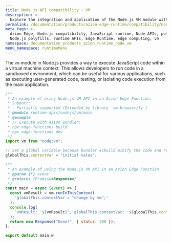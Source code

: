 ```yaml
---
title: Node.js API compatibility - VM
description: >-
  Explore the integration and application of the Node.js VM module within the Azion Runtime. The VM module provides utilities to run JavaScript code in a virtualized environment, offering a level of isolation from the main application.
permalink: /documentation/products/azion-edge-runtime/compatibility/node/vm/
meta_tags: >-
  Azion Edge, Node.js compatibility, JavaScript runtime, Node APIs, polyfills,
  Node.js polyfills, runtime APIs, Edge Runtime, edge computing, vm
namespace: documentation_products_azion_runtime_node_vm
menu_namespace: runtimeMenu
---
```


The `vm` module in Node.js provides a way to execute JavaScript code within a virtual machine context. This allows developers to run code in a sandboxed environment, which can be useful for various applications, such as executing user-generated code, testing, or isolating code execution from the main application.

```javascript
/**
 * An example of using Node.js VM API in an Azion Edge Function.
 * Support:
 * - Partially supported (Extended by library `vm-browserify`)
 * @module runtime-apis/nodejs/vm/main
 * @example
 * // Execute with Azion Bundler:
 * npx edge-functions build
 * npx edge-functions dev
 */
import vm from "node:vm";

// Set a global variable because bundler esbuild minify the code and rename the variable.
globalThis.contextVar = "initial value";

/**
 * An example of using the Node.js VM API in an Azion Edge Function.
 * @param {*} event
 * @returns {Promise<Response>}
 */
const main = async (event) => {
  const vmResult = vm.runInThisContext(
    'globalThis.contextVar = "change by vm";'
  );
  console.log(
    `vmResult: '${vmResult}', globalThis.contextVar: '${globalThis.contextVar}'`
  );
  return new Response("Done!", { status: 200 });
};

export default main;w
```